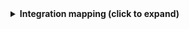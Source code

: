 <details>
<summary><b>Integration mapping (click to expand)</b></summary>
```yaml showLineNumbers
resources:
  - kind: file
    selector:
      query: 'true'
      files:
        path: package.json
        repos:
          # Replace with your repository's path_with_namespace (e.g., "group/project" or "group/subgroup/project")
          - group/my-project
    port:
      itemsToParse: .file.content.dependencies | to_entries
      entity:
        mappings:
          identifier: >-
            .item.key + "_" + if (.item.value | startswith("^")) then
            .item.value[1:] else .item.value end
          title: .item.key + "@" + .item.value
          blueprint: '"package"'
          properties:
            package: .item.key
            version: .item.value
```
</details>